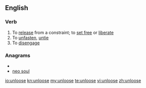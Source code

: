 ==English==

===Verb===
{{en-verb|unloos|ing}}

# To [[release]] from a constraint; to [[set free]] or [[liberate]]
# To [[unfasten]], [[untie]]
# To [[disengage]]

===Anagrams===
* {{alphagram|elnoosu}}
* [[neo soul#English|neo soul]]

[[io:unloose]]
[[kn:unloose]]
[[my:unloose]]
[[te:unloose]]
[[vi:unloose]]
[[zh:unloose]]